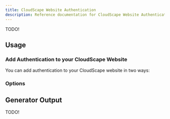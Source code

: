 ```yaml
---
title: CloudScape Website Authentication
description: Reference documentation for CloudScape Website Authentication
---
```


TODO!

## Usage

### Add Authentication to your CloudScape Website

You can add authentication to your CloudScape website in two ways:

<RunGenerator generator="ts#cloudscape-website#auth" />

### Options

<GeneratorParameters schema={schema} />

## Generator Output

TODO!

